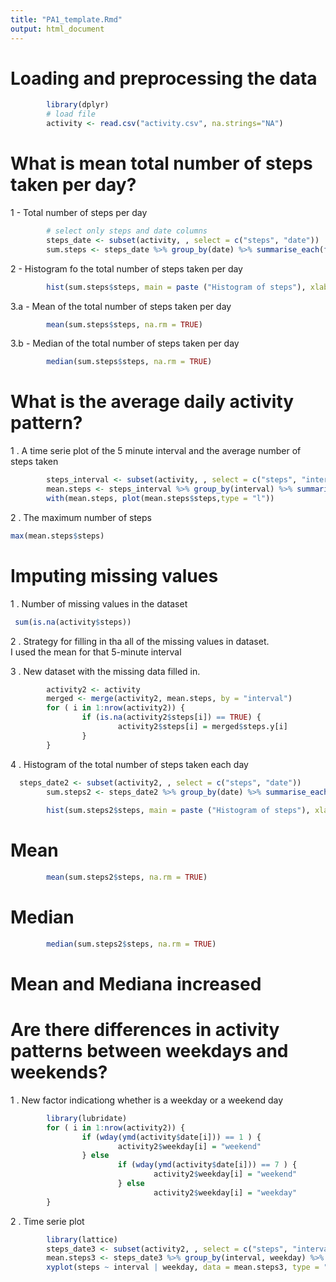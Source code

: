 ```yaml
---
title: "PA1_template.Rmd"
output: html_document
---
```

# Loading and preprocessing the data


```r
        library(dplyr)
        # load file
        activity <- read.csv("activity.csv", na.strings="NA")
```

# What is mean total number of steps taken per day?

1 - Total number of steps per day

```r
        # select only steps and date columns
        steps_date <- subset(activity, , select = c("steps", "date"))        
        sum.steps <- steps_date %>% group_by(date) %>% summarise_each(funs(sum))
```
2 - Histogram fo the total number of steps taken per day

```r
        hist(sum.steps$steps, main = paste ("Histogram of steps"), xlab = "steps", ylim = c(0,30))

```

3.a - Mean of the total number of steps taken per day  
```r
        mean(sum.steps$steps, na.rm = TRUE)
```

3.b - Median of the total number of steps taken per day  
```r
        median(sum.steps$steps, na.rm = TRUE)
```

# What is the average daily activity pattern?

1 . A time serie plot of the 5 minute interval and the average number of steps taken

```r

        steps_interval <- subset(activity, , select = c("steps", "interval"))
        mean.steps <- steps_interval %>% group_by(interval) %>% summarise_each(funs(mean(., na.rm = TRUE)))
        with(mean.steps, plot(mean.steps$steps,type = "l"))

```

2 . The maximum number of steps 

```r
max(mean.steps$steps)
```

# Imputing missing values

1 . Number of missing values in the dataset

```r

 sum(is.na(activity$steps))

```

2 . Strategy for filling in tha all of the missing values in dataset.   
        I used the mean for that 5-minute interval
        
3 . New dataset with the missing data filled in.

```r
        activity2 <- activity
        merged <- merge(activity2, mean.steps, by = "interval")
        for ( i in 1:nrow(activity2)) {
                if (is.na(activity2$steps[i]) == TRUE) {
                        activity2$steps[i] = merged$steps.y[i]
                }
        }
```

4 . Histogram of the total number of steps taken each day

```r

  steps_date2 <- subset(activity2, , select = c("steps", "date"))
        sum.steps2 <- steps_date2 %>% group_by(date) %>% summarise_each(funs(sum))
        
        hist(sum.steps2$steps, main = paste ("Histogram of steps"), xlab = "steps", ylim = c(0,30))
```

# Mean
```r
        mean(sum.steps2$steps, na.rm = TRUE)

```

# Median
```r

        median(sum.steps2$steps, na.rm = TRUE)

```

# Mean and Mediana increased 

# Are there differences in activity patterns between weekdays and weekends?

1 . New factor indicationg whether is a weekday or a weekend day

```r
        library(lubridate)
        for ( i in 1:nrow(activity2)) {
                if (wday(ymd(activity$date[i])) == 1 ) {
                        activity2$weekday[i] = "weekend"
                } else
                        if (wday(ymd(activity$date[i])) == 7 ) {
                                activity2$weekday[i] = "weekend" 
                        } else
                                activity2$weekday[i] = "weekday"
        }
```

2 . Time serie plot 

```r

        library(lattice)
        steps_date3 <- subset(activity2, , select = c("steps", "interval", "weekday"))
        mean.steps3 <- steps_date3 %>% group_by(interval, weekday) %>% summarise_each(funs(mean))
        xyplot(steps ~ interval | weekday, data = mean.steps3, type = "l")

```


